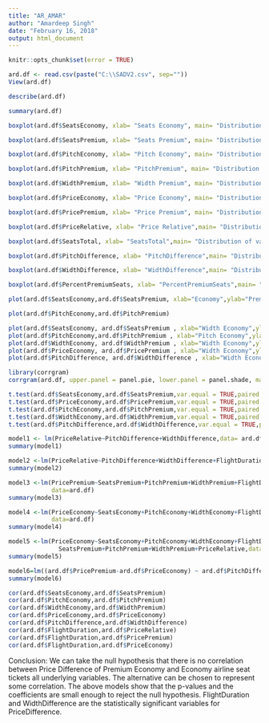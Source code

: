 ---
title: "AR_AMAR"
author: "Amardeep Singh"
date: "February 16, 2018"
output: html_document
---

```{r setup, include=FALSE}
knitr::opts_chunk$set(error = TRUE)
```

```{r}
ard.df <- read.csv(paste("C:\\SADV2.csv", sep=""))
View(ard.df)
```
```{r}
describe(ard.df)
```
```{r}
summary(ard.df)
```
```{r}
boxplot(ard.df$SeatsEconomy, xlab= "Seats Economy", main= "Distribution of variable Seats Economy", horizontal = TRUE)
```
```{r}
boxplot(ard.df$SeatsPremium, xlab= "Seats Premium", main= "Distribution of variable Seats Premium", horizontal = TRUE)
```
```{r}
boxplot(ard.df$PitchEconomy, xlab= "Pitch Economy", main= "Distribution of variable Pitch Economy", horizontal = TRUE)
```
```{r}
boxplot(ard.df$PitchPremium, xlab= "PitchPremium", main= "Distribution of variable Pitch Premium", horizontal = TRUE)
```
```{r}
boxplot(ard.df$WidthPremium, xlab= "Width Premium", main= "Distribution of variable Width Premium", horizontal = TRUE)
```
```{r}
boxplot(ard.df$PriceEconomy, xlab= "Price Economy", main= "Distribution of variable Price Economy", horizontal = TRUE)
```
```{r}
boxplot(ard.df$PricePremium, xlab= "Price Premium", main= "Distribution of variable Price Premium", horizontal = TRUE)
```
```{r}
boxplot(ard.df$PriceRelative, xlab= "Price Relative",main= "Distribution of variable Price Relative", horizontal = TRUE)
```
```{r}
boxplot(ard.df$SeatsTotal, xlab= "SeatsTotal",main= "Distribution of variable Seats Total", horizontal = TRUE)
```
```{r}
boxplot(ard.df$PitchDifference, xlab= "PitchDifference",main= "Distribution of variable Pitch Difference", horizontal = TRUE)
```
```{r}
boxplot(ard.df$WidthDifference, xlab= "WidthDifference",main= "Distribution of variable Width Difference", horizontal = TRUE)
```
```{r}
boxplot(ard.df$PercentPremiumSeats, xlab= "PercentPremiumSeats",main= "Distribution of variable Percent Premium Seats", horizontal = TRUE)
```
```{r}
plot(ard.df$SeatsEconomy,ard.df$SeatsPremium, xlab="Economy",ylab="Premium")
```
```{r}
plot(ard.df$PitchEconomy,ard.df$PitchPremium)
```
```{r}
plot(ard.df$SeatsEconomy, ard.df$SeatsPremium , xlab="Width Economy",ylab="Width Premium")
plot(ard.df$PitchEconomy,ard.df$PitchPremium , xlab="Pitch Economy",ylab="Pitch Premium")
plot(ard.df$WidthEconomy, ard.df$WidthPremium , xlab="Width Economy",ylab="Width Premium")
plot(ard.df$PriceEconomy, ard.df$PricePremium , xlab="Width Economy",ylab="Width Premium")
plot(ard.df$PitchDifference, ard.df$WidthDifference , xlab="Width Economy",ylab="Width Premium")
```
```{r}
library(corrgram)
corrgram(ard.df, upper.panel = panel.pie, lower.panel = panel.shade, main="Corrgram of variables")
```
```{r}
t.test(ard.df$SeatsEconomy,ard.df$SeatsPremium,var.equal = TRUE,paired = FALSE)
t.test(ard.df$PriceEconomy,ard.df$PricePremium,var.equal = TRUE,paired = FALSE)
t.test(ard.df$PitchEconomy,ard.df$PitchPremium,var.equal = TRUE,paired = FALSE)
t.test(ard.df$WidthEconomy,ard.df$WidthPremium,var.equal = TRUE,paired = FALSE)
t.test(ard.df$PitchDifference,ard.df$WidthDifference,var.equal = TRUE,paired = FALSE)
```
```{r}
model1 <- lm(PriceRelative~PitchDifference+WidthDifference,data= ard.df)
summary(model1)
```
```{r}
model2 <-lm(PriceRelative~PitchDifference+WidthDifference+FlightDuration,data=ard.df)
summary(model2)
```
```{r}
model3 <-lm(PricePremium~SeatsPremium+PitchPremium+WidthPremium+FlightDuration,
            data=ard.df)
summary(model3)
```
```{r}
model4 <-lm(PriceEconomy~SeatsEconomy+PitchEconomy+WidthEconomy+FlightDuration,
            data=ard.df)
summary(model4)
```

```{r}

model5 <-lm(PriceEconomy~SeatsEconomy+PitchEconomy+WidthEconomy+FlightDuration+
              SeatsPremium+PitchPremium+WidthPremium+PriceRelative,data=ard.df)
summary(model5)
```

```{r}
model6=lm((ard.df$PricePremium-ard.df$PriceEconomy) ~ ard.df$PitchDifference+ard.df$WidthDifference+ard.df$FlightDuration)
summary(model6)
```
```{r}
cor(ard.df$SeatsEconomy,ard.df$SeatsPremium)
cor(ard.df$PitchEconomy,ard.df$PitchPremium)
cor(ard.df$WidthEconomy,ard.df$WidthPremium)
cor(ard.df$PriceEconomy,ard.df$PriceEconomy)
cor(ard.df$PitchDifference,ard.df$WidthDifference)
cor(ard.df$FlightDuration,ard.df$PriceRelative)
cor(ard.df$FlightDuration,ard.df$PricePremium)
cor(ard.df$FlightDuration,ard.df$PriceEconomy)
```

Conclusion: We can take the null hypothesis that there is no correlation between Price Difference of Premium Economy and Economy airline seat tickets all underlying variables. The alternative can be chosen to represent some correlation.
The above models show that the p-values and the coefficients are small enough to reject the null hypothesis.
FlightDuration and WidthDifference are the statistically significant variables for PriceDifference.